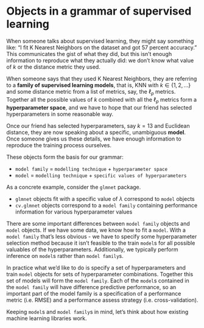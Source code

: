 # Objects in a grammar of supervised learning

When someone talks about supervised learning, they might say something like: "I fit K Nearest Neighbors on the dataset and got 57 percent accuracy." This communicates the gist of what they did, but this isn't enough information to reproduce what they actually did: we don't know what value of $k$ or the distance metric they used.

When someone says that they used K Nearest Neighbors, they are referring to a **family of supervised learning models**, that is, KNN with $k \in \{1, 2, ...\}$ and some distance metric from a list of metrics, say, the $\ell_p$ metrics. Together all the possible values of $k$ combined with all the $\ell_p$ metrics form a **hyperparameter space**, and we have to hope that our friend has selected hyperparameters in some reasonable way.

Once our friend has selected hyperparameters, say $k=13$ and Euclidean distance, they are now speaking about a specific, unambiguous **model**. Once someone gives us these details, we have enough information to reproduce the training process ourselves.

These objects form the basis for our grammar:

- `model family` = `modelling technique` + `hyperparameter space`
- `model` = `modelling technique` + `specific values of hyperparameters` 

As a concrete example, consider the `glmnet` package.

- `glmnet` objects fit with a specific value of $\lambda$ correspond to `model` objects
- `cv.glmnet` objects correspond to a `model family` containing performance information for various hyperparameter values

There are some important differences between `model family` objects and `model` objects. If we have some data, we know how to fit a `model`. With a `model family` that's less obvious - we have to specify some hyperparameter selection method because it isn't feasible to the train `model`s for all possible valuables of the hyperparameters. Additionally, we typically perform inference on `model`s rather than `model family`s.

In practice what we'd like to do is specify a set of hyperparameters and train `model` objects for sets of hyperparameter combinations. Together this set of models will form the `model family`. Each of the `model`s contained in the `model family` will have difference predictive performance, so an important part of the model family is a specification of a performance metric (i.e. RMSE) and a performance assess strategy (i.e. cross-validation).

Keeping `model`s and `model family`s in mind, let's think about how existing machine learning libraries work.
